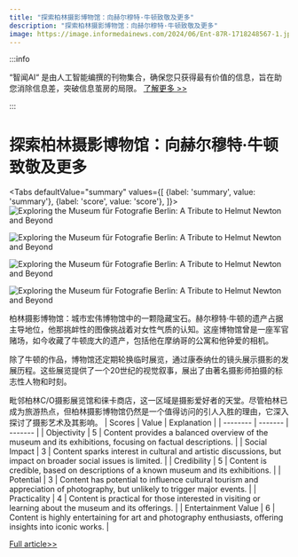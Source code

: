 ```yaml
---
title: "探索柏林摄影博物馆：向赫尔穆特·牛顿致敬及更多"
description: "探索柏林摄影博物馆：向赫尔穆特·牛顿致敬及更多"
image: https://image.informedainews.com/2024/06/Ent-87R-1718248567-1.jpg
---
```



:::info

“智闻AI“ 是由人工智能编撰的刊物集合，确保您只获得最有价值的信息，旨在助您消除信息差，突破信息茧房的局限。  [了解更多 >>](/)

:::

# 探索柏林摄影博物馆：向赫尔穆特·牛顿致敬及更多


<Tabs
	defaultValue="summary"
	values={[
	{label: 'summary', value: 'summary'},
	{label: 'score', value: 'score'},
]}>
<TabItem value="summary">
<img
  src="https://image.informedainews.com/2024/06/Ent-87R-1718248567-1.jpg"
  alt="Exploring the Museum für Fotografie Berlin: A Tribute to Helmut Newton and Beyond"
/>

<img
  src="https://image.informedainews.com/2024/06/Ent-mmW-1718248567-2.jpg"
  alt="Exploring the Museum für Fotografie Berlin: A Tribute to Helmut Newton and Beyond"
/>

<img
  src="https://image.informedainews.com/2024/06/Ent-sIr-1718248567-3.jpg"
  alt="Exploring the Museum für Fotografie Berlin: A Tribute to Helmut Newton and Beyond"
/>

<img
  src="https://image.informedainews.com/2024/06/Ent-Mcc-1718248567-4.jpg"
  alt="Exploring the Museum für Fotografie Berlin: A Tribute to Helmut Newton and Beyond"
/>



柏林摄影博物馆：城市宏伟博物馆中的一颗隐藏宝石。赫尔穆特·牛顿的遗产占据主导地位，他那挑衅性的图像挑战着对女性气质的认知。这座博物馆曾是一座军官赌场，如今收藏了牛顿庞大的遗产，包括他在摩纳哥的公寓和他钟爱的相机。

除了牛顿的作品，博物馆还定期轮换临时展览，通过康泰纳仕的镜头展示摄影的发展历程。这些展览提供了一个20世纪的视觉叙事，展出了由著名摄影师拍摄的标志性人物和时刻。

毗邻柏林C/O摄影展览馆和徕卡商店，这一区域是摄影爱好者的天堂。尽管柏林已成为旅游热点，但柏林摄影博物馆仍然是一个值得访问的引人入胜的理由，它深入探讨了摄影艺术及其影响。
</TabItem>
<TabItem value="score">
	| Scores     | Value   | Explanation |
	| -------- | ------- | ------- |
	| Objectivity  | 5    | Content provides a balanced overview of the museum and its exhibitions, focusing on factual descriptions.    |
	| Social Impact | 3     | Content sparks interest in cultural and artistic discussions, but impact on broader social issues is limited.    |
	| Credibility    | 5    | Content is credible, based on descriptions of a known museum and its exhibitions.    |
	| Potential    | 3    | Content has potential to influence cultural tourism and appreciation of photography, but unlikely to trigger major events.    |
	| Practicality    | 4    | Content is practical for those interested in visiting or learning about the museum and its offerings.    |
	| Entertainment Value    | 6    | Content is highly entertaining for art and photography enthusiasts, offering insights into iconic works.    |
</TabItem>
</Tabs>

[Full article>>](https://www.macfilos.com/2024/06/12/the-museum-fur-fotografie-berlin-helmut-newton-and-beyond/)
